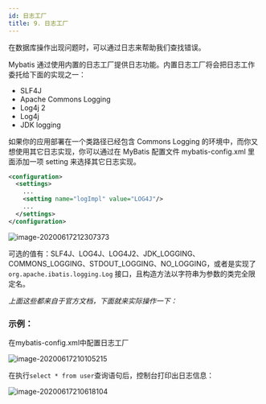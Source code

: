 ```yaml
---
id: 日志工厂
title: 9. 日志工厂
---
```


在数据库操作出现问题时，可以通过日志来帮助我们查找错误。

Mybatis 通过使用内置的日志工厂提供日志功能。内置日志工厂将会把日志工作委托给下面的实现之一：

- SLF4J
- Apache Commons Logging
- Log4j 2
- Log4j
- JDK logging

如果你的应用部署在一个类路径已经包含 Commons Logging 的环境中，而你又想使用其它日志实现，你可以通过在 MyBatis 配置文件 mybatis-config.xml 里面添加一项 setting 来选择其它日志实现。

```xml
<configuration>
  <settings>
    ...
    <setting name="logImpl" value="LOG4J"/>
    ...
  </settings>
</configuration>
```

![image-20200617212307373](https://upyun.shiguangping.com/imgs/20200617212326.png)

可选的值有：SLF4J、LOG4J、LOG4J2、JDK_LOGGING、COMMONS_LOGGING、STDOUT_LOGGING、NO_LOGGING，或者是实现了 `org.apache.ibatis.logging.Log` 接口，且构造方法以字符串为参数的类完全限定名。



*上面这些都来自于官方文档，下面就来实际操作一下：*



### 示例：

在mybatis-config.xml中配置日志工厂

![image-20200617210105215](https://upyun.shiguangping.com/imgs/20200617210105.png)

在执行`select * from user`查询语句后，控制台打印出日志信息：

![image-20200617210618104](https://upyun.shiguangping.com/imgs/20200617210618.png)

